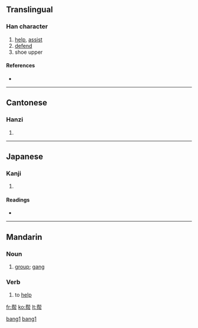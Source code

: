 {{also|幫}}
==Translingual==

===Han character===
{{Han char|rn=50|rad=巾|as=07|sn=10|four=|canj=[[手]][[中]][[中]][[月]] (QLLB)}}

# [[help]], [[assist]]
# [[defend]]
# shoe upper

====References====
* {{Han ref|kx=0332.121|dkj=08928|dj=0637.130|hdz=10736.050|uh=5E2E|ud=24110}}

----

==Cantonese==

===Hanzi===
{{yue-hanzi|jyut=|y=bong1}}

# {{defn|Cantonese|sort=巾07}}

----

==Japanese==

===Kanji===
{{ja-kanji|grade=|rs=巾07}}

# {{defn|Japanese}}

====Readings====
* {{ja-readings|on=[[ほう]] (hō)|kun=[[たすける]] (tasukeru)}}

----

==Mandarin==

===Noun===
{{cmn-noun|s|pin=bāng|pint=bang1|tra=幫|sim=帮|rs=巾07}}

# [[group]]; [[gang]]

===Verb===
{{cmn-verb|s|pin=bāng|pint=bang1|tra=幫|sim=帮|rs=巾07}}

# to [[help]]

[[Category:zh-cn:Elementary Mandarin|bang1]]
[[Category:zh-cn:Intermediate Mandarin|bang1]]

[[fr:帮]]
[[ko:帮]]
[[lt:帮]]